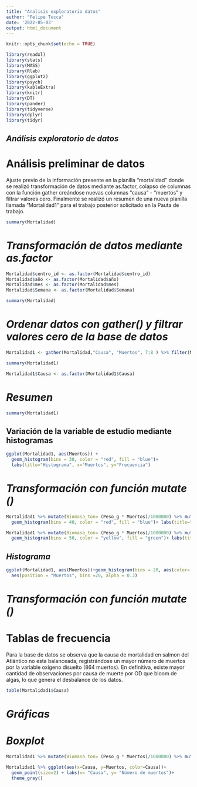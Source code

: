 ```yaml
---
title: "Analisis exploratorio datos"
author: "Felipe Tucca"
date: '2022-05-03'
output: html_document
---
```


```r
knitr::opts_chunk$set(echo = TRUE)

library(readxl)
library(stats)
library(MASS)
library(Rlab)
library(ggplot2)
library(psych)
library(kableExtra)
library(knitr)
library(DT)
library(pander)
library(tidyverse)
library(dplyr)
library(tidyr)

```

## ***Análisis exploratorio de datos***

# **Análisis preliminar de datos**

Ajuste previo de la información presente en la planilla "mortalidad" donde se realizó transformación de datos mediante as.factor, colapso de columnas con la función gather creándose nuevas columnas "causa" - "muertos" y filtrar valores cero. Finalmente se realizó un resumen de una nueva planilla llamada "Mortalidad1" para el trabajo posterior solicitado en la Pauta de trabajo.

```r
summary(Mortalidad)
```

# *Transformación de datos mediante as.factor*

```r
Mortalidad$centro_id <- as.factor(Mortalidad$centro_id)
Mortalidad$año <- as.factor(Mortalidad$año)
Mortalidad$mes <- as.factor(Mortalidad$mes)
Mortalidad$Semana <- as.factor(Mortalidad$Semana)
```

```r
summary(Mortalidad)
```

# *Ordenar datos con gather() y filtrar valores cero de la base de datos*

```r
Mortalidad1 <- gather(Mortalidad,"Causa", "Muertos", 7:8 ) %>% filter(Muertos > 0)
```

```r
summary(Mortalidad1)
```
```r
Mortalidad1$Causa <- as.factor(Mortalidad1$Causa)
```

# *Resumen*

```r
summary(Mortalidad1)
```


## **Variación de la variable de estudio mediante histogramas**

```r
ggplot(Mortalidad1, aes(Muertos)) + 
  geom_histogram(bins = 30, color = "red", fill = "blue")+ 
  labs(title="Histograma", x="Muertos", y="Frecuencia") 
```

# *Transformación con función mutate ()*

```r
Mortalidad1 %>% mutate(Biomasa_ton= (Peso_g * Muertos)/1000000) %>% mutate(log_Muertos= log(Muertos)) %>% ggplot(aes(log_Muertos)) + 
  geom_histogram(bins = 40, color = "red", fill = "blue")+ labs(title="Histograma", x="Log Muertos", y="Frecuencia") 
```

```r
Mortalidad1 %>% mutate(Biomasa_ton= (Peso_g * Muertos)/1000000) %>% mutate(log_biomasa= log(Biomasa_ton)) %>% ggplot(aes(log_biomasa)) + 
  geom_histogram(bins = 50, color = "yellow", fill = "green")+ labs(title="Histograma", x="Log biomasa", y="Frecuencia")
```
## *Histograma*

```r
ggplot(Mortalidad1, aes(Muertos))+geom_histogram(bins = 20, aes(color= Causa))+
  aes(position = "Muertos", bins =20, alpha = 0.3)
```

# *Transformación con función mutate ()*






# **Tablas de frecuencia**

Para la base de datos se observa que la causa de mortalidad en salmon del Atlántico no esta balanceada, registrándose un mayor número de muertos por la variable oxígeno disuelto (864 muertos). En definitiva, existe mayor cantidad de observaciones por causa de muerte por OD que bloom de algas, lo que genera el desbalance de los datos.

```r
table(Mortalidad1$Causa)
```


# *Gráficas*

# _Boxplot_

```r
Mortalidad1 %>% mutate(Biomasa_ton= (Peso_g * Muertos)/1000000) %>% mutate(log_Muertos= log(Muertos)) %>% ggplot(aes(x= año, y= log_Muertos, fill= Causa)) + geom_boxplot()
```


```r
Mortalidad1 %>% ggplot(aes(x=Causa, y=Muertos, color=Causa))+
  geom_point(size=2) + labs(x= "Causa", y= "Número de muertos")+
  theme_gray()

```

